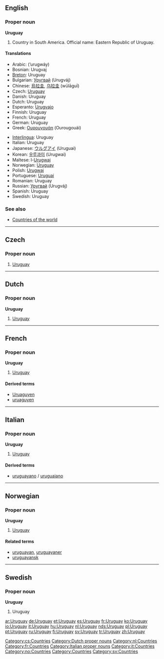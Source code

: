 ==English==
{{wikipedia}}

===Proper noun===
'''Uruguay'''

# Country in South America. Official name: Eastern Republic of Uruguay.

====Translations====
{{trans-top|country}}
* Arabic: {{ARchar|[[اورجواي]]}} (’urugwáy) {{m}}
* Bosnian: Urugvaj {{m}}
* [[Breton]]: Uruguay
* Bulgarian: [[Уругвай]] (Urugváj)
* Chinese: [[烏拉圭]], [[乌拉圭]] (wūlāguī)
* Czech: [[#Czech|Uruguay]]
* Danish: Uruguay
* Dutch: Uruguay
* Esperanto: [[Urugvajo]]
* Finnish: Uruguay
* French: Uruguay {{m}}
* German: Uruguay
* Greek: [[Ουρουγουάη]] (Ourougouái) {{f}}
{{trans-mid}}
* [[Interlingua]]: Uruguay
* Italian: Uruguay {{m}}
* Japanese: [[ウルグアイ]] (Uruguai)
* Korean: [[우루과이]] (Urugwai)
* Maltese: l-[[Urugwaj]]
* Norwegian: [[#Norwegian|Uruguay]]
* Polish: [[Urugwaj]] {{m}}
* Portuguese: [[Uruguai]] {{m}}
* Romanian: Uruguay {{n}}
* Russian: [[Уругвай]] (Urugváj) {{m}}
* Spanish: Uruguay {{m}}
* Swedish: Uruguay
{{trans-bottom}}

===See also===
* [[Appendix:Countries of the world|Countries of the world]]

----

==Czech==

===Proper noun===
{{cs-proper noun|g=}}

# [[#English|Uruguay]]

[[Category:cs:Countries]]

----

==Dutch==

===Proper noun===
'''Uruguay''' {{n}}

# [[#English|Uruguay]]

[[Category:Dutch proper nouns]]
[[Category:nl:Countries]]

----

==French==

===Proper noun===
'''Uruguay''' {{m}}

# [[#English|Uruguay]]

====Derived terms====
* [[Uruaguyen]]
* [[uruaguyen]]

[[Category:fr:Countries]]

----

==Italian==
{{wikipedia|lang=it}}

===Proper noun===
'''Uruguay''' {{m}}

# [[#English|Uruguay]]

====Derived terms====
* [[uruguayano]] / [[uruguaiano]]

[[Category:Italian proper nouns]]
[[Category:it:Countries]]

----
==Norwegian==

===Proper noun===
'''Uruguay'''

# [[#English|Uruguay]]

====Related terms====
* [[uruguayan]], [[uruguayaner]]
* [[uruguayansk]]

[[Category:no:Countries]]

----

==Swedish==

===Proper noun===
'''Uruguay'''

# Uruguay

[[Category:Countries]]
[[Category:sv:Countries]]

[[ar:Uruguay]]
[[de:Uruguay]]
[[et:Uruguay]]
[[es:Uruguay]]
[[fr:Uruguay]]
[[ko:Uruguay]]
[[io:Uruguay]]
[[it:Uruguay]]
[[hu:Uruguay]]
[[nl:Uruguay]]
[[nds:Uruguay]]
[[pl:Uruguay]]
[[pt:Uruguay]]
[[ru:Uruguay]]
[[fi:Uruguay]]
[[sv:Uruguay]]
[[tr:Uruguay]]
[[zh:Uruguay]]